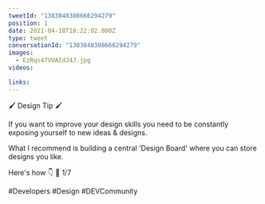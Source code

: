 ```yaml
---
tweetId: "1383848308666294279"
position: 1
date: 2021-04-18T18:22:02.000Z
type: tweet
conversationId: "1383848308666294279"
images:
  - EzRqs47VUAIdJ4J.jpg
videos:

links:
---
```


🖌️ Design Tip 🖌️

If you want to improve your design skills you need to be constantly exposing yourself to new ideas & designs.

What I recommend is building a central 'Design Board' where you can store designs you like.

Here's how 👇 🧵 1/7

#Developers #Design #DEVCommunity
